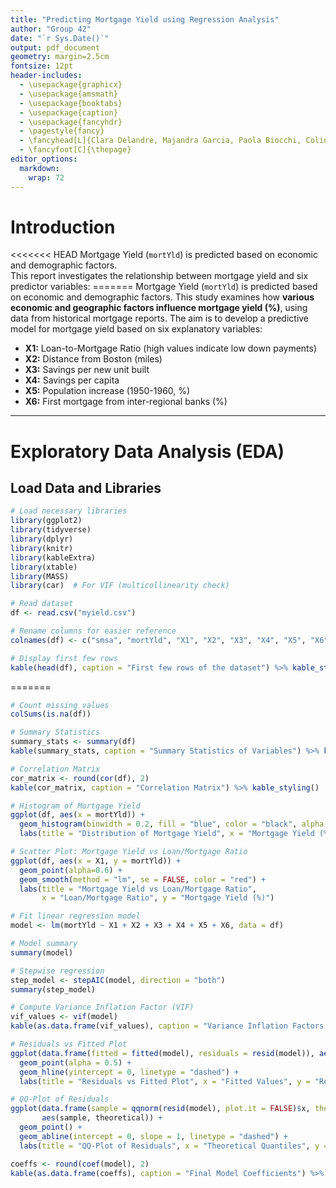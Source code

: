```yaml
---
title: "Predicting Mortgage Yield using Regression Analysis"
author: "Group 42"
date: "`r Sys.Date()`"
output: pdf_document
geometry: margin=2.5cm
fontsize: 12pt
header-includes:
  - \usepackage{graphicx}
  - \usepackage{amsmath}
  - \usepackage{booktabs}
  - \usepackage{caption}
  - \usepackage{fancyhdr}
  - \pagestyle{fancy}
  - \fancyhead[L]{Clara Delandre, Majandra Garcia, Paola Biocchi, Coline Leteurte}
  - \fancyfoot[C]{\thepage}
editor_options: 
  markdown: 
    wrap: 72
---
```


# Introduction

<<<<<<< HEAD
Mortgage Yield (`mortYld`) is predicted based on economic and demographic factors.  
This report investigates the relationship between mortgage yield and six predictor variables:
=======
Mortgage Yield (`mortYld`) is predicted based on economic and demographic factors. This study examines how **various economic and geographic factors influence mortgage yield (%)**, using data from historical mortgage reports. The aim is to develop a predictive model for mortgage yield based on six explanatory variables:

-   **X1:** Loan-to-Mortgage Ratio (high values indicate low down
    payments)
-   **X2:** Distance from Boston (miles)
-   **X3:** Savings per new unit built
-   **X4:** Savings per capita
-   **X5:** Population increase (1950-1960, %)
-   **X6:** First mortgage from inter-regional banks (%)

------------------------------------------------------------------------

# Exploratory Data Analysis (EDA)

## Load Data and Libraries

```r
# Load necessary libraries
library(ggplot2)
library(tidyverse)
library(dplyr)
library(knitr)
library(kableExtra)
library(xtable)
library(MASS)
library(car)  # For VIF (multicollinearity check)

# Read dataset
df <- read.csv("myield.csv")

# Rename columns for easier reference
colnames(df) <- c("smsa", "mortYld", "X1", "X2", "X3", "X4", "X5", "X6")

# Display first few rows
kable(head(df), caption = "First few rows of the dataset") %>% kable_styling()
```

=======
```r
# Count missing values
colSums(is.na(df))

```


```r
# Summary Statistics
summary_stats <- summary(df)
kable(summary_stats, caption = "Summary Statistics of Variables") %>% kable_styling()
```

```r
# Correlation Matrix
cor_matrix <- round(cor(df), 2)
kable(cor_matrix, caption = "Correlation Matrix") %>% kable_styling()
```

```r
# Histogram of Mortgage Yield
ggplot(df, aes(x = mortYld)) + 
  geom_histogram(binwidth = 0.2, fill = "blue", color = "black", alpha = 0.6) +
  labs(title = "Distribution of Mortgage Yield", x = "Mortgage Yield (%)", y = "Count")

# Scatter Plot: Mortgage Yield vs Loan/Mortgage Ratio
ggplot(df, aes(x = X1, y = mortYld)) +
  geom_point(alpha=0.6) +
  geom_smooth(method = "lm", se = FALSE, color = "red") +
  labs(title = "Mortgage Yield vs Loan/Mortgage Ratio", 
       x = "Loan/Mortgage Ratio", y = "Mortgage Yield (%)")

```

```r
# Fit linear regression model
model <- lm(mortYld ~ X1 + X2 + X3 + X4 + X5 + X6, data = df)

# Model summary
summary(model)

# Stepwise regression
step_model <- stepAIC(model, direction = "both")
summary(step_model)
```

```r
# Compute Variance Inflation Factor (VIF)
vif_values <- vif(model)
kable(as.data.frame(vif_values), caption = "Variance Inflation Factors (VIF)") %>% kable_styling()
```

```r
# Residuals vs Fitted Plot
ggplot(data.frame(fitted = fitted(model), residuals = resid(model)), aes(x = fitted, y = residuals)) +
  geom_point(alpha = 0.5) +
  geom_hline(yintercept = 0, linetype = "dashed") +
  labs(title = "Residuals vs Fitted Plot", x = "Fitted Values", y = "Residuals")
```


```r
# QQ-Plot of Residuals
ggplot(data.frame(sample = qqnorm(resid(model), plot.it = FALSE)$x, theoretical = qqline(resid(model), plot.it = FALSE)), 
       aes(sample, theoretical)) +
  geom_point() +
  geom_abline(intercept = 0, slope = 1, linetype = "dashed") +
  labs(title = "QQ-Plot of Residuals", x = "Theoretical Quantiles", y = "Sample Quantiles")
```

```r
coeffs <- round(coef(model), 2)
kable(as.data.frame(coeffs), caption = "Final Model Coefficients") %>% kable_styling()

```
